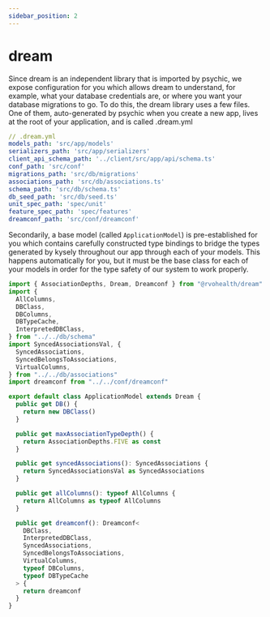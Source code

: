 ```yaml
---
sidebar_position: 2
---
```


# dream

Since dream is an independent library that is imported by psychic, we expose configuration for you which allows dream to understand, for example, what your database credentials are, or where you want your database migrations to go. To do this, the dream library uses a few files. One of them, auto-generated by psychic when you create a new app, lives at the root of your application, and is called .dream.yml

```yaml
// .dream.yml
models_path: 'src/app/models'
serializers_path: 'src/app/serializers'
client_api_schema_path: '../client/src/app/api/schema.ts'
conf_path: 'src/conf'
migrations_path: 'src/db/migrations'
associations_path: 'src/db/associations.ts'
schema_path: 'src/db/schema.ts'
db_seed_path: 'src/db/seed.ts'
unit_spec_path: 'spec/unit'
feature_spec_path: 'spec/features'
dreamconf_path: 'src/conf/dreamconf'
```

Secondarily, a base model (called `ApplicationModel`) is pre-established for you which contains carefully constructed type bindings to bridge the types generated by kysely throughout our app through each of your models. This happens automatically for you, but it must be the base class for each of your models in order for the type safety of our system to work properly.

```ts
import { AssociationDepths, Dream, Dreamconf } from "@rvohealth/dream"
import {
  AllColumns,
  DBClass,
  DBColumns,
  DBTypeCache,
  InterpretedDBClass,
} from "../../db/schema"
import SyncedAssociationsVal, {
  SyncedAssociations,
  SyncedBelongsToAssociations,
  VirtualColumns,
} from "../../db/associations"
import dreamconf from "../../conf/dreamconf"

export default class ApplicationModel extends Dream {
  public get DB() {
    return new DBClass()
  }

  public get maxAssociationTypeDepth() {
    return AssociationDepths.FIVE as const
  }

  public get syncedAssociations(): SyncedAssociations {
    return SyncedAssociationsVal as SyncedAssociations
  }

  public get allColumns(): typeof AllColumns {
    return AllColumns as typeof AllColumns
  }

  public get dreamconf(): Dreamconf<
    DBClass,
    InterpretedDBClass,
    SyncedAssociations,
    SyncedBelongsToAssociations,
    VirtualColumns,
    typeof DBColumns,
    typeof DBTypeCache
  > {
    return dreamconf
  }
}
```
